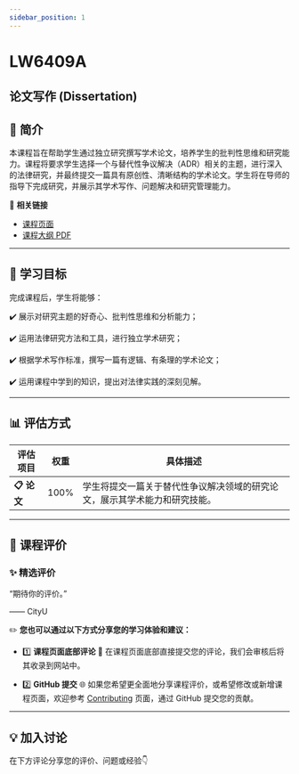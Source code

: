 ```yaml
---
sidebar_position: 1
---
```


# LW6409A
## 论文写作 (Dissertation)

## **📘 简介**
本课程旨在帮助学生通过独立研究撰写学术论文，培养学生的批判性思维和研究能力。课程将要求学生选择一个与替代性争议解决（ADR）相关的主题，进行深入的法律研究，并最终提交一篇具有原创性、清晰结构的学术论文。学生将在导师的指导下完成研究，并展示其学术写作、问题解决和研究管理能力。

🔗 **相关链接**
- [课程页面](https://www.cityu.edu.hk/catalogue/pg/202526/course/LW6409A.htm)
- [课程大纲 PDF](https://www.cityu.edu.hk/catalogue/pg/202526/course/LW6409A.pdf)

---

## **🎯 学习目标**

完成课程后，学生将能够：

✔️ 展示对研究主题的好奇心、批判性思维和分析能力；

✔️ 运用法律研究方法和工具，进行独立学术研究；

✔️ 根据学术写作标准，撰写一篇有逻辑、有条理的学术论文；

✔️ 运用课程中学到的知识，提出对法律实践的深刻见解。

---

## **📊 评估方式**

| **评估项目**          | **权重** | **具体描述**                                                                                       |
|----------------------|---------|---------------------------------------------------------------------------------------------------|
| **📋 论文**           | 100%    | 学生将提交一篇关于替代性争议解决领域的研究论文，展示其学术能力和研究技能。                       |

---

## **💬 课程评价**

### ✨ **精选评价**
<div className={commentStyles.commentBox}>
    <p className={commentStyles.commentText}>
        “期待你的评价。”
    </p>
    <p className={commentStyles.commentAuthor}>—— CityU</p>
</div>

✏️ **您也可以通过以下方式分享您的学习体验和建议：**

- 1️⃣ **课程页面底部评论**
💬 在课程页面底部直接提交您的评论，我们会审核后将其收录到网站中。

- 2️⃣ **GitHub 提交**
🌐 如果您希望更全面地分享课程评价，或希望修改或新增课程页面，欢迎参考 [Contributing](/contributing) 页面，通过 GitHub 提交您的贡献。

---

## **💡 加入讨论**

在下方评论分享您的评价、问题或经验👇
<Utterances />
